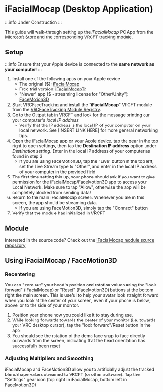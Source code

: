 # iFacialMocap (Desktop Application)

:::info
Under Construction
:::

This guide will walk-through setting up the *iFacialMocap* PC App from the [Microsoft Store](https://apps.microsoft.com/detail/9n01fgs2zk3x?hl=en-US&gl=US) and the corresponding VRCFT tracking module.

## Setup

:::info
Ensure that your Apple device is connected to the **same network as your computer**!
:::

1. Install one of the following apps on your Apple device
   - The original ($): [iFacialMocap](https://apps.apple.com/us/app/ifacialmocap/id1489470545)
   - Free trial version: [iFacialMocapTr](https://apps.apple.com/us/app/ifacialmocaptr/id1520971310)
   - "Newer" app ($ - streaming license for "Other/Unity"): [FaceMotion3D](https://apps.apple.com/us/app/facemotion3d/id1507538005) 
2. Start VRCFaceTracking and install the "**iFacialMocap**" VRCFT module from the [VRCFaceTracking Module Registry](@site/docs/vrcft-software/vrcft.mdx#module-registry).
3. Go to the Output tab in VRCFT and look for the message printing our your computer's *local IP address*
   - Verify that the IP address is the local IP of your computer on your local network. See [INSERT LINK HERE] for more general networking tips. 
4. Open the iFacialMocap app on your Apple device, tap the gear in the top right to open settings, then tap the **Destination IP address** option under *Destination setting*.
   Enter in the local IP address of your computer as found in step 3 
   - If you are using FaceMotion3D, tap the "Live" button in the top left, set the Live Stream type to "Other", and enter in the local IP address of your computer in the provided field
5. The first time setting this up, your phone should ask if you want to give permission for the iFacialMocap/FaceMotion3D app to access your Local Network. 
   Make sure to tap "Allow", otherwise the app will be completely blocked from sending data! 
6. Return to the main iFacialMocap screen. Whenever you are in this screen, the app should be streaming data.
   - If you are using FaceMotion3D, simply tap the "Connect" button
7. Verify that the module has initialized in VRCFT

## Module

Interested in the source code? Check out the [iFacialMocap module source repository](https://github.com/Shuisho10/VRC_iFacialMocap)

## Using iFacialMocap / FaceMotion3D

### Recentering

You can "zero out" your head's position and rotation values using the "look forward" (iFacialMocap) or "Reset" (FaceMotion3D) buttons at the bottom right the main screen.
This is useful to help your avatar look straight forward when you look at the center of your screen, even if your phone is below, above, or to the side of your monitor. 

1. Position your phone how you could like it to stay during use.
2. While looking forwards towards the center of your monitor (i.e. towards your VRC desktop cursor), tap the "look forward"/Reset button in the app
3. You should see the rotation of the demo face snap to face directly outwards from the screen, indicating that the head orientation has successfully been reset

### Adjusting Multipliers and Smoothing

iFacialMocap and FaceMotion3D allow you to artificially adjust the tracked blendshape values streamed to VRCFT (or other software). 
Tap the "Settings" gear icon (top right in iFacialMocap, bottom left in FaceMotion3D)



